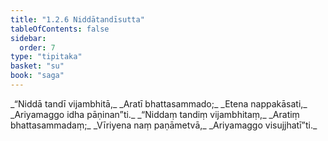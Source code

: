 ```yaml
---
title: "1.2.6 Niddātandīsutta"
tableOfContents: false
sidebar:
  order: 7
type: "tipitaka"
basket: "su"
book: "saga"
---
```



<DynamicBreadcrumb />

<Division number="16" book="saga">

<Paragraph number="53" type="verses" book="saga">
_“Niddā tandī vijambhitā,_  
_Aratī bhattasammado;_  
_Etena nappakāsati,_  
_Ariyamaggo idha pāṇinan”ti._  

</Paragraph>

<Paragraph number="54" type="verses" book="saga">
_“Niddaṃ tandiṃ vijambhitaṃ,_  
_Aratiṃ bhattasammadaṃ;_  
_Vīriyena naṃ paṇāmetvā,_  
_Ariyamaggo visujjhatī”ti._
</Paragraph>
</Division>